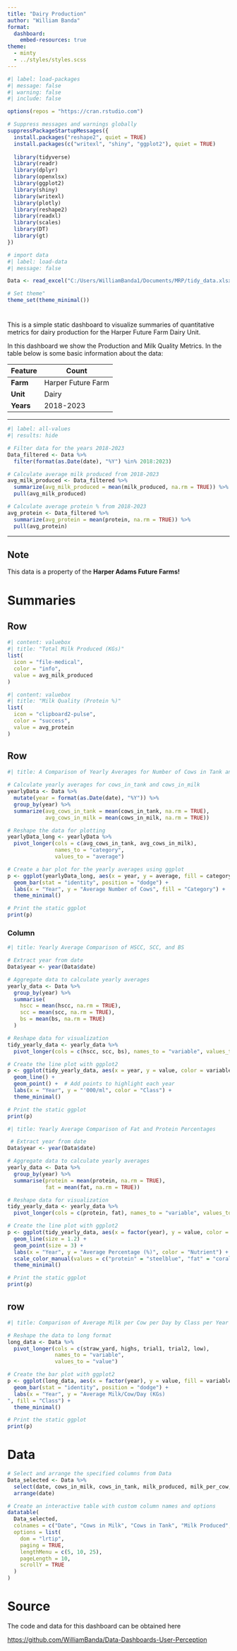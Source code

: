 ---
title: "Dairy Production"
author: "William Banda"
format: 
  dashboard:
    embed-resources: true
theme: 
  - minty
  - ../styles/styles.scss
---

```{r}
#| label: load-packages
#| message: false
#| warning: false
#| include: false

options(repos = "https://cran.rstudio.com")

# Suppress messages and warnings globally
suppressPackageStartupMessages({
  install.packages("reshape2", quiet = TRUE)
  install.packages(c("writexl", "shiny", "ggplot2"), quiet = TRUE)
  
  library(tidyverse)
  library(readr)
  library(dplyr)
  library(openxlsx)
  library(ggplot2)
  library(shiny)
  library(writexl)
  library(plotly)
  library(reshape2)
  library(readxl)
  library(scales)
  library(DT)
  library(gt)
})

# import data
#| label: load-data
#| message: false

Data <- read_excel("C:/Users/WilliamBanda1/Documents/MRP/tidy_data.xlsx")

# Set theme"
theme_set(theme_minimal())
```

# {.sidebar}

This is a simple static dashboard to visualize summaries of quantitative metrics for dairy production for the Harper Future Farm Dairy Unit.

In this dashboard we show the Production and Milk Quality Metrics. In the table below is some basic information about the data:

| Feature      |  Count              |
|--------------|---------------------|
| **Farm**     |Harper Future Farm   |
| **Unit**     |Dairy                |
| **Years**    |2018-2023            |

***

```{r}
#| label: all-values
#| results: hide

# Filter data for the years 2018-2023
Data_filtered <- Data %>%
  filter(format(as.Date(date), "%Y") %in% 2018:2023)

# Calculate average milk produced from 2018-2023
avg_milk_produced <- Data_filtered %>%
  summarize(avg_milk_produced = mean(milk_produced, na.rm = TRUE)) %>%
  pull(avg_milk_produced)

# Calculate average protein % from 2018-2023
avg_protein <- Data_filtered %>%
  summarize(avg_protein = mean(protein, na.rm = TRUE)) %>%
  pull(avg_protein)
```

***

::: {.callout-note collapse="true"}
## Note
This data is a property of the **Harper Adams Future Farms!**
:::

# Summaries

## Row {height=30%}

```{r}
#| content: valuebox
#| title: "Total Milk Produced (KGs)"
list(
  icon = "file-medical",
  color = "info",
  value = avg_milk_produced
)
```

```{r}
#| content: valuebox
#| title: "Milk Quality (Protein %)"
list(
  icon = "clipboard2-pulse",
  color = "success",
  value = avg_protein
)
```

## Row {height=45%}

```{r}
#| title: A Comparison of Yearly Averages for Number of Cows in Tank and Number of Cows in Milk

# Calculate yearly averages for cows_in_tank and cows_in_milk
yearlyData <- Data %>%
  mutate(year = format(as.Date(date), "%Y")) %>%
  group_by(year) %>%
  summarize(avg_cows_in_tank = mean(cows_in_tank, na.rm = TRUE),
            avg_cows_in_milk = mean(cows_in_milk, na.rm = TRUE))

# Reshape the data for plotting
yearlyData_long <- yearlyData %>%
  pivot_longer(cols = c(avg_cows_in_tank, avg_cows_in_milk), 
               names_to = "category", 
               values_to = "average")

# Create a bar plot for the yearly averages using ggplot
p <- ggplot(yearlyData_long, aes(x = year, y = average, fill = category)) +
  geom_bar(stat = "identity", position = "dodge") +
  labs(x = "Year", y = "Average Number of Cows", fill = "Category") +
  theme_minimal()

# Print the static ggplot
print(p)

```

### Column {.tabset}

```{r}
#| title: Yearly Average Comparison of HSCC, SCC, and BS

# Extract year from date
Data$year <- year(Data$date)

# Aggregate data to calculate yearly averages
yearly_data <- Data %>%
  group_by(year) %>%
  summarise(
    hscc = mean(hscc, na.rm = TRUE),
    scc = mean(scc, na.rm = TRUE),
    bs = mean(bs, na.rm = TRUE)
  )

# Reshape data for visualization
tidy_yearly_data <- yearly_data %>%
  pivot_longer(cols = c(hscc, scc, bs), names_to = "variable", values_to = "value")

# Create the line plot with ggplot2
p <- ggplot(tidy_yearly_data, aes(x = year, y = value, color = variable, group = variable)) +
  geom_line() +
  geom_point() +  # Add points to highlight each year
  labs(x = "Year", y = "'000/ml", color = "Class") +
  theme_minimal()

# Print the static ggplot
print(p)
```

```{r}
#| title: Yearly Average Comparison of Fat and Protein Percentages

 # Extract year from date
Data$year <- year(Data$date)

# Aggregate data to calculate yearly averages
yearly_data <- Data %>%
  group_by(year) %>%
  summarise(protein = mean(protein, na.rm = TRUE),
            fat = mean(fat, na.rm = TRUE))

# Reshape data for visualization
tidy_yearly_data <- yearly_data %>%
  pivot_longer(cols = c(protein, fat), names_to = "variable", values_to = "value")

# Create the line plot with ggplot2
p <- ggplot(tidy_yearly_data, aes(x = factor(year), y = value, color = variable, group = variable)) +
  geom_line(size = 1.2) +
  geom_point(size = 3) +
  labs(x = "Year", y = "Average Percentage (%)", color = "Nutrient") +
  scale_color_manual(values = c("protein" = "steelblue", "fat" = "coral")) +  # Custom colors
  theme_minimal()

# Print the static ggplot
print(p)

```

## row {height=35%} 

```{r}
#| title: Comparison of Average Milk per Cow per Day by Class per Year (KGs)

# Reshape the data to long format
long_data <- Data %>%
  pivot_longer(cols = c(straw_yard, highs, trial1, trial2, low), 
               names_to = "variable", 
               values_to = "value")

# Create the bar plot with ggplot2
p <- ggplot(long_data, aes(x = factor(year), y = value, fill = variable)) +
  geom_bar(stat = "identity", position = "dodge") +
  labs(x = "Year", y = "Average Milk/Cow/Day (KGs)				
", fill = "Class") +
  theme_minimal()

# Print the static ggplot
print(p)
```

# Data
```{r}
# Select and arrange the specified columns from Data
Data_selected <- Data %>%
  select(date, cows_in_milk, cows_in_tank, milk_produced, milk_per_cow, straw_yard, highs, trial1, trial2, low, hscc, scc, bs, fat, protein) %>%
  arrange(date)

# Create an interactive table with custom column names and options
datatable(
  Data_selected,
  colnames = c("Date", "Cows in Milk", "Cows in Tank", "Milk Produced", "Milk per Cow", "Straw Yard", "Highs", "Trial 1", "Trial 2", "Low", "Hscc", "Scc", "Bs", "Fat", "Protein"),
  options = list(
    dom = "lrtip", 
    paging = TRUE,
    lengthMenu = c(5, 10, 25),
    pageLength = 10, 
    scrollY = TRUE
  )
)
```


# Source
The code and data for this dashboard can be obtained here

 <https://github.com/WilliamBanda/Data-Dashboards-User-Perception>